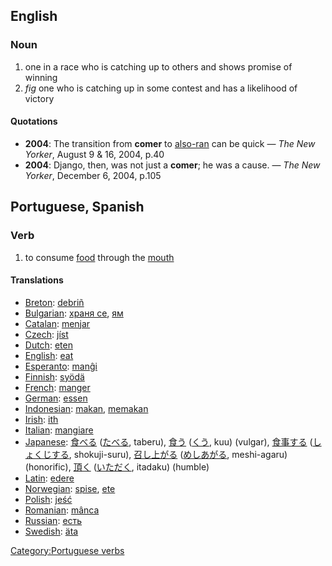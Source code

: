==English==
===Noun===
# one in a race who is catching up to others and shows promise of winning
# ''fig'' one who is catching up in some contest and has a likelihood of victory

====Quotations====
* '''2004''': The transition from '''comer''' to [[also-ran]] can be quick &mdash; ''The New Yorker'', August 9 &amp; 16, 2004, p.40
* '''2004''': Django, then, was not just a '''comer'''; he was a cause. &mdash; ''The New Yorker'', December 6, 2004, p.105

==Portuguese, Spanish==
===Verb===
# to consume [[food]] through the [[mouth]]

====Translations====
*[[Breton]]: [[debriñ]]
*[[Bulgarian]]: [[храня се]], [[ям]]
*[[Catalan]]: [[menjar]]
*[[Czech]]: [[jíst]]
*[[Dutch]]: [[eten]]
*[[English]]: [[eat]]
*[[Esperanto]]: [[manĝi]]
*[[Finnish]]: [[syödä]]
*[[French]]: [[manger]]
*[[German]]: [[essen]]
*[[Indonesian]]: [[makan]], [[makan|memakan]]
*[[Irish]]: [[ith]]
*[[Italian]]: [[mangiare]]
*[[Japanese]]: [[食べる]] ([[たべる]], taberu), [[食う]] ([[くう]], kuu) (vulgar), [[食事]]する ([[しょくじ]]する, shokuji-suru), [[召し上がる]] ([[めしあがる]], meshi-agaru) (honorific), [[頂く]] ([[いただく]], itadaku) (humble)
*[[Latin]]: [[edere]]
*[[Norwegian]]: [[spise]], [[ete]]
*[[Polish]]: [[jeść]]
*[[Romanian]]: [[mânca]]
*[[Russian]]: [[есть]]
*[[Swedish]]: [[äta]]

[[Category:Portuguese verbs]]